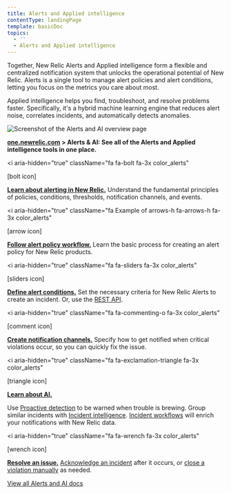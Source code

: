 ```yaml
---
title: Alerts and Applied intelligence
contentType: landingPage
template: basicDoc
topics:
  - ''
  - Alerts and Applied intelligence
---
```


Together, New Relic Alerts and Applied intelligence form a flexible and centralized notification system that unlocks the operational potential of New Relic. Alerts is a single tool to manage alert policies and alert conditions, letting you focus on the metrics you care about most.

Applied intelligence helps you find, troubleshoot, and resolve problems faster. Specifically, it's a hybrid machine learning engine that reduces alert noise, correlates incidents, and automatically detects anomalies.

![Screenshot of the Alerts and AI overview page](https://docs-staging.newrelic.com/sites/default/files/thumbnails/image/alerts-ai.png "alerts-ai.png")

**[one.newrelic.com](https://one.newrelic.com) > Alerts & AI: See all of the Alerts and Applied intelligence tools in one place.**

<i
  aria-hidden="true"
  className="fa fa-bolt fa-3x color_alerts"
>
  \[bolt icon]
</i>

[**Learn about alerting in New Relic.**](/docs/alerts/new-relic-alerts/getting-started/alerting-new-relic) Understand the fundamental principles of policies, conditions, thresholds, notification channels, and events.

<i
  aria-hidden="true"
  className="fa Example of arrows-h fa-arrows-h fa-3x color_alerts"
>
  \[arrow icon]
</i>

[**Follow alert policy workflow.**](/docs/alerts/new-relic-alerts/configuring-alert-policies/alert-policy-workflow) Learn the basic process for creating an alert policy for New Relic products.

<i
  aria-hidden="true"
  className="fa fa-sliders fa-3x color_alerts"
>
  \[sliders icon]
</i>

[**Define alert conditions.**](/docs/alerts/new-relic-alerts/configuring-alert-policies/define-alert-conditions) Set the necessary criteria for New Relic Alerts to create an incident. Or, use the [REST API](/docs/alerts/new-relic-alerts/rest-api-alerts).

<i
  aria-hidden="true"
  className="fa fa-commenting-o fa-3x color_alerts"
>
  \[comment icon]
</i>

[**Create notification channels.**](/docs/alerts/new-relic-alerts/managing-notification-channels/notification-channels-controlling-where-send-alerts) Specify how to get notified when critical violations occur, so you can quickly fix the issue.

<i
  aria-hidden="true"
  className="fa  fa-exclamation-triangle fa-3x color_alerts"
>
  \[triangle icon]
</i>

[**Learn about AI.**](/docs/alerts/new-relic-alerts/reviewing-alert-incidents)

Use [Proactive detection](/docs/alerts-applied-intelligence/applied-intelligence/proactive-detection/proactive-detection-new-relic-ai) to be warned when trouble is brewing. Group similar incidents with [Incident intelligence](/docs/alerts-applied-intelligence/incident-intelligence/get-started-incident-intelligence). [Incident workflows](/docs/alerts-applied-intelligence/applied-intelligence/incident-workflows/enhance-notifications-incident-workflows) will enrich your notifications with New Relic data.

<i
  aria-hidden="true"
  className="fa  fa-wrench fa-3x color_alerts"
>
  \[wrench icon]
</i>

[**Resolve an issue.**](/docs/alerts/new-relic-alerts/reviewing-alert-incidents) [Acknowledge an incident](/docs/alerts/new-relic-alerts/reviewing-alert-incidents/acknowledge-alert-incidents) after it occurs, or [close a violation manually](/docs/alerts/new-relic-alerts/reviewing-alert-incidents/close-violations-manually) as needed.

[View all Alerts and AI docs](/docs/alerts?toc=true)
